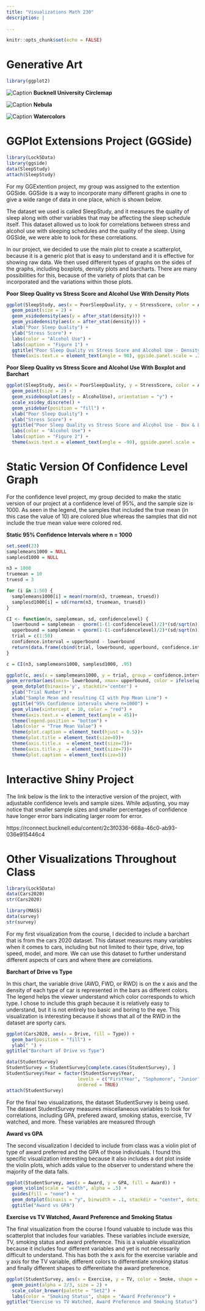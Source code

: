 ```yaml
---
title: "Visualizations Math 230"
description: |
  
---
```


```r
knitr::opts_chunk$set(echo = FALSE)
```

# Generative Art


```r
library(ggplot2)
```



![Caption](myArtwork1.png)
**Bucknell University Circlemap**


![Caption](myArtwork2.png)
**Nebula**


![Caption](myArtwork3.png)
**Watercolors**

# GGPlot Extensions Project (GGSide)

```r
library(Lock5Data)
library(ggside)
data(SleepStudy)
attach(SleepStudy)
```

For my GGExtention project, my group was assigned to the extention GGSide. GGSide is a way to incorporate many different graphs in one to give a wide range of data in one place, which is shown below. 

The dataset we used is called SleepStudy, and it measures the quality of sleep along with other variables that may be affecting the sleep schedule itself. This dataset allowed us to look for correlations between stress and alcohol use with sleeping schedules and the quality of the sleep. Using GGSide, we were able to look for these correlations.

In our project, we decided to use the main plot to create a scatterplot, because it is a generic plot that is easy to understand and it is effective for showing raw data. We then used different types of graphs on the sides of the graphs, including boxplots, density plots and barcharts. There are many possibilities for this, because of the variety of plots that can be incorporated and the variations within those plots. 

**Poor Sleep Quality vs Stress Score and Alcohol Use With Density Plots**

```r
ggplot(SleepStudy, aes(x = PoorSleepQuality, y = StressScore, color = AlcoholUse)) +
  geom_point(size = 2) +
  geom_xsidedensity(aes(y = after_stat(density))) +
  geom_ysidedensity(aes(x = after_stat(density))) +
  xlab("Poor Sleep Quality") +
  ylab("Stress Score") +
  labs(color = "Alcohol Use") +
  labs(caption = "Figure 1") +
  ggtitle("Poor Sleep Quality vs Stress Score and Alcohol Use - Density Plots") +
  theme(axis.text.x = element_text(angle = 90), ggside.panel.scale = .3) 
```


**Poor Sleep Quality vs Stress Score and Alcohol Use With Boxplot and Barchart**

```r
ggplot(SleepStudy, aes(x = PoorSleepQuality, y = StressScore, color = AlcoholUse)) +
  geom_point(size = 2) +
  geom_xsideboxplot(aes(y = AlcoholUse), orientation = "y") +
  scale_xsidey_discrete() +
  geom_ysidebar(position = "fill") +
  xlab("Poor Sleep Quality") +
  ylab("Stress Score") +
  ggtitle("Poor Sleep Quality vs Stress Score and Alcohol Use - Box & Bar") +
  labs(color = "Alcohol Use") +
  labs(caption = "Figure 2") +
  theme(axis.text.x = element_text(angle = -90), ggside.panel.scale = .3)
```


# Static Version Of Confidence Level Graph

For the confidence level project, my group decided to make the static version of our project at a confidence level of 95%, and the sample size is 1000. As seen in the legend, the samples that included the true mean (in this case the value of 10) are colored blue whereas the samples that did not include the true mean value were colored red. 

**Static 95% Confidence Intervals where n = 1000**

```r
set.seed(23)
samplemeans1000 = NULL
samplesd1000 = NULL

n3 = 1000
truemean = 10
truesd = 3

for (i in 1:50) {
  samplemeans1000[i] = mean(rnorm(n3, truemean, truesd))
  samplesd1000[i] = sd(rnorm(n3, truemean, truesd))
}

CI <- function(n, samplemean, sd, confidencelevel) {
  lowerbound = samplemean - qnorm(1-(1-confidencelevel)/2)*(sd/sqrt(n))
  upperbound = samplemean + qnorm(1-(1-confidencelevel)/2)*(sd/sqrt(n))
  trial = c(1:50)
  confidence.interval = upperbound - lowerbound
  return(data.frame(cbind(trial, lowerbound, upperbound, confidence.interval)))
}

c = CI(n3, samplemeans1000, samplesd1000, .95)
```

```r
ggplot(c, aes(x = samplemeans1000, y = trial, group = confidence.interval)) +
geom_errorbar(aes(xmin= lowerbound, xmax= upperbound, color = ifelse(upperbound < 10 | lowerbound > 10, "Does Not Include", "Includes")), width=.2, position=position_dodge(.9)) +
  geom_dotplot(binaxis='y', stackdir='center') +
  ylab("Trial Number") +
  xlab("Sample Mean and resulting CI with Pop Mean Line") +
  ggtitle("95% Confidence intervals where n=1000") +
  geom_vline(xintercept = 10, color = "red") +
  theme(axis.text.x = element_text(angle = 45))+
  theme(legend.position = "bottom") +
  labs(color = "True Mean Value") +
  theme(plot.caption = element_text(hjust = 0.5))+
  theme(plot.title = element_text(size=8))+
  theme(axis.title.x  = element_text(size=7))+
  theme(axis.title.y  = element_text(size=7))+
  theme(plot.caption = element_text(size=5))
```

# Interactive Shiny Project

The link below is the link to the interactive version of the project, with adjustable confidence levels and sample sizes. While adjusting, you may notice that smaller sample sizes and smaller percentages of confidence have longer error bars indicating larger room for error.

https://rconnect.bucknell.edu/content/2c3f0336-668a-46c0-ab93-036e915446c4


# Other Visualizations Throughout Class

```r
library(Lock5Data)
data(Cars2020)
str(Cars2020)
```

```r
library(MASS)
data(survey)
str(survey)
```

For my first visualization from the course, I decided to include a barchart that is from the cars 2020 dataset. This dataset measures many variables when it comes to cars, including but not limited to their type, drive, top speed, model, and more. We can use this dataset to further understand different aspects of cars and where there are correlations.

**Barchart of Drive vs Type**

In this chart, the variable drive (AWD, FWD, or RWD) is on the x axis and the density of each type of car is represented in the bars as different colors. The legend helps the viewer understand which color corresponds to which type. I chose to include this graph because it is relatively easy to understand, but it is not entirely too basic and boring to the eye. This visualization is interesting because it shows that all of the RWD in the dataset are sporty cars. 


```r
ggplot(Cars2020, aes(x = Drive, fill = Type)) +
  geom_bar(position = "fill") +
  ylab(" ") +
ggtitle("Barchart of Drive vs Type")
```

```r
data(StudentSurvey)
StudentSurvey = StudentSurvey[complete.cases(StudentSurvey), ]
StudentSurvey$Year = factor(StudentSurvey$Year, 
                          levels = c("FirstYear", "Sophomore", "Junior", "Senior"),
                          ordered = TRUE)
attach(StudentSurvey)
```

For the final two visualizations, the dataset StudentSurvey is being used. The dataset StudentSurvey measures miscellaneous variables to look for correlations, including GPA, prefered award, smoking status, exercise, TV watched, and more. These variables are measured through

**Award vs GPA**

The second visualization I decided to include from class was a violin plot of type of award preferred and the GPA of those individuals. I found this specific visualization interesting because it also includes a dot plot inside the violin plots, which adds value to the observer to understand where the majority of the data falls. 

```r
ggplot(StudentSurvey, aes(x = Award, y = GPA, fill = Award)) +
  geom_violin(scale = "width", alpha = .5) +
  guides(fill = "none") +
  geom_dotplot(binaxis = "y", binwidth = .1, stackdir = "center", dotsize = .25) +
  ggtitle("Award vs GPA")
```

**Exercise vs TV Watched, Award Preference and Smoking Status**

The final visualization from the course I found valuable to include was this scatterplot that includes four variables. These variables include exersize, TV, smoking status and award preference. This is a valuable visualization because it includes four different variables and yet is not necessarily difficult to understand. This has both the x axis for the exercise variable and y axis for the TV variable, different colors to differentiate smoking status and finally different shapes to differentiate the award preference.

```r
ggplot(StudentSurvey, aes(x = Exercise, y = TV, color = Smoke, shape = Award)) +
  geom_point(alpha = 2/3, size = 2) + 
  scale_color_brewer(palette = "Set2") + 
  labs(color = "Smoking Status", shape = "Award Preference") +
ggtitle("Exercise vs TV Watched, Award Preference and Smoking Status")
```

